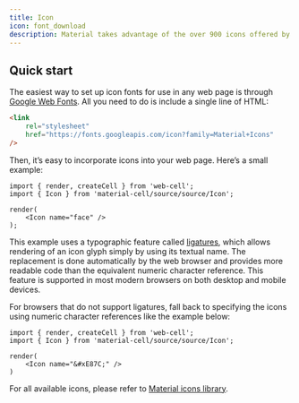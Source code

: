 ```yaml
---
title: Icon
icon: font_download
description: Material takes advantage of the over 900 icons offered by the official icon set from Google.
---
```




## Quick start

The easiest way to set up icon fonts for use in any web page is through [Google Web Fonts][1]. All you need to do is include a single line of HTML:

```HTML
<link
    rel="stylesheet"
    href="https://fonts.googleapis.com/icon?family=Material+Icons"
/>
```

Then, it’s easy to incorporate icons into your web page. Here’s a small example:

<Example>
    <Icon name="face" />
</Example>

```TSX
import { render, createCell } from 'web-cell';
import { Icon } from 'material-cell/source/source/Icon';

render(
    <Icon name="face" />
);
```

This example uses a typographic feature called [ligatures][2], which allows rendering of an icon glyph simply by using its textual name. The replacement is done automatically by the web browser and provides more readable code than the equivalent numeric character reference. This feature is supported in most modern browsers on both desktop and mobile devices.

For browsers that do not support ligatures, fall back to specifying the icons using numeric character references like the example below:

<Example>
    <Icon name="&#xE87C;" />
</Example>

```TSX
import { render, createCell } from 'web-cell';
import { Icon } from 'material-cell/source/source/Icon';

render(
    <Icon name="&#xE87C;" />
)
```

For all available icons, please refer to [Material icons library][3].

[1]: https://developers.google.com/fonts/
[2]: http://alistapart.com/article/the-era-of-symbol-fonts
[3]: https://material.io/icons/
